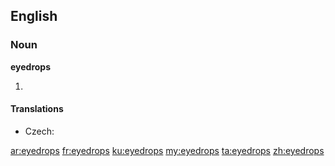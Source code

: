 ==English==

===Noun===
'''eyedrops'''

# {{plural of|eyedrop}}

====Translations====
{{trans-top|medicine for eyes}}
* Czech: {{t-|cs|oční kapky|f|p}}
{{trans-mid}}
{{trans-bottom}}

[[ar:eyedrops]]
[[fr:eyedrops]]
[[ku:eyedrops]]
[[my:eyedrops]]
[[ta:eyedrops]]
[[zh:eyedrops]]